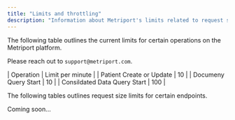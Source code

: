 ```yaml
---
title: "Limits and throttling"
description: "Information about Metriport's limits related to request size and request frequency"
---
```


The following table outlines the current limits for certain operations on the Metriport platform.

Please reach out to `support@metriport.com`.

| Operation | Limit per minute |
| Patient Create or Update | 10 |
| Documeny Query Start  | 10 |
| Consildated Data Query Start | 100 |

The following tables outlines request size limits for certain endpoints.

Coming soon...
